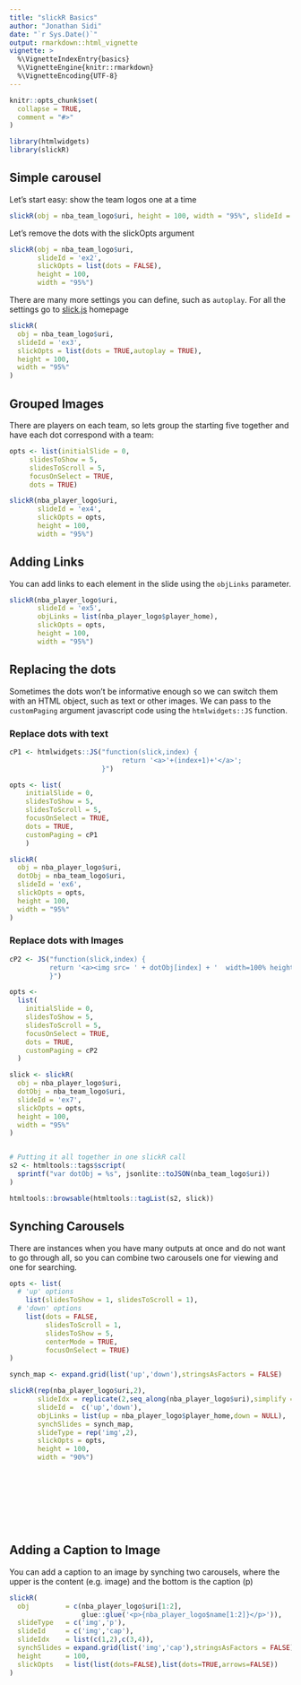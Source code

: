 ```yaml
---
title: "slickR Basics"
author: "Jonathan Sidi"
date: "`r Sys.Date()`"
output: rmarkdown::html_vignette
vignette: >
  %\VignetteIndexEntry{basics}
  %\VignetteEngine{knitr::rmarkdown}
  %\VignetteEncoding{UTF-8}
---
```


```r
knitr::opts_chunk$set(
  collapse = TRUE,
  comment = "#>"
)
```


```r
library(htmlwidgets)
library(slickR)
```

## Simple carousel
Let's start easy: show the team logos one at a time

```r
slickR(obj = nba_team_logo$uri, height = 100, width = "95%", slideId = 'ex1')
```

Let's remove the dots with the slickOpts argument

```r

slickR(obj = nba_team_logo$uri, 
       slideId = 'ex2', 
       slickOpts = list(dots = FALSE), 
       height = 100, 
       width = "95%")

```


There are many more settings you can define, such as `autoplay`. For all the settings go to [slick.js](http://kenwheeler.github.io/slick) homepage

```r

slickR(
  obj = nba_team_logo$uri,
  slideId = 'ex3',
  slickOpts = list(dots = TRUE,autoplay = TRUE),
  height = 100, 
  width = "95%"
)

```

## Grouped Images

There are players on each team, so lets group the starting five together and have each dot correspond with a team:

```r

opts <- list(initialSlide = 0, 
     slidesToShow = 5, 
     slidesToScroll = 5,
     focusOnSelect = TRUE, 
     dots = TRUE)

slickR(nba_player_logo$uri,
       slideId = 'ex4',
       slickOpts = opts,
       height = 100, 
       width = "95%")

```

## Adding Links

You can add links to each element in the slide using the `objLinks` parameter.

```r
slickR(nba_player_logo$uri,
       slideId = 'ex5',
       objLinks = list(nba_player_logo$player_home), 
       slickOpts = opts,
       height = 100, 
       width = "95%")
```


## Replacing the dots

Sometimes the dots won't be informative enough so we can switch them with an HTML object, such as text or other images. We can pass to the `customPaging` argument javascript code using the `htmlwidgets::JS` function. 

### Replace dots with text

```r

cP1 <- htmlwidgets::JS("function(slick,index) {
                            return '<a>'+(index+1)+'</a>';
                       }")

opts <- list(
    initialSlide = 0,
    slidesToShow = 5,
    slidesToScroll = 5,
    focusOnSelect = TRUE,
    dots = TRUE,
    customPaging = cP1
    )

slickR(
  obj = nba_player_logo$uri,
  dotObj = nba_team_logo$uri,
  slideId = 'ex6',
  slickOpts = opts,
  height = 100,
  width = "95%"
) 

```

### Replace dots with Images

```r

cP2 <- JS("function(slick,index) {
          return '<a><img src= ' + dotObj[index] + '  width=100% height=100%></a>';
          }")

opts <- 
  list(
    initialSlide = 0,
    slidesToShow = 5,
    slidesToScroll = 5,
    focusOnSelect = TRUE,
    dots = TRUE,
    customPaging = cP2
  )

slick <- slickR(
  obj = nba_player_logo$uri,
  dotObj = nba_team_logo$uri,
  slideId = 'ex7',
  slickOpts = opts,
  height = 100,
  width = "95%"
) 


# Putting it all together in one slickR call
s2 <- htmltools::tags$script(
  sprintf("var dotObj = %s", jsonlite::toJSON(nba_team_logo$uri))
)

htmltools::browsable(htmltools::tagList(s2, slick))
```

## Synching Carousels

There are instances when you have many outputs at once and do not want to go through all, so you can combine two carousels one for viewing and one for searching.

```r
opts <- list(
  # 'up' options
    list(slidesToShow = 1, slidesToScroll = 1),
  # 'down' options
    list(dots = FALSE, 
         slidesToScroll = 1, 
         slidesToShow = 5,
         centerMode = TRUE, 
         focusOnSelect = TRUE)
)

synch_map <- expand.grid(list('up','down'),stringsAsFactors = FALSE)

slickR(rep(nba_player_logo$uri,2),
       slideIdx = replicate(2,seq_along(nba_player_logo$uri),simplify = FALSE),
       slideId =  c('up','down'),
       objLinks = list(up = nba_player_logo$player_home,down = NULL),
       synchSlides = synch_map,
       slideType = rep('img',2),
       slickOpts = opts,
       height = 100, 
       width = "90%")
```

<br>
<br>
<br>
<br>
<br>
<br>

## Adding a Caption to Image

You can add a caption to an image by synching two carousels, where the upper is the content (e.g. image) and the bottom is the caption (p)

```r

slickR(
  obj         = c(nba_player_logo$uri[1:2],
                  glue::glue('<p>{nba_player_logo$name[1:2]}</p>')),
  slideType   = c('img','p'),
  slideId     = c('img','cap'),
  slideIdx    = list(c(1,2),c(3,4)),
  synchSlides = expand.grid(list('img','cap'),stringsAsFactors = FALSE),
  height      = 100,
  slickOpts   = list(list(dots=FALSE),list(dots=TRUE,arrows=FALSE))
)
```
